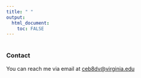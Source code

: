 ```yaml
---
title: " "
output: 
  html_document:
    toc: FALSE
---
```


#
#
#
#
#
#
### Contact

You can reach me via email at [ceb8dv@virginia.edu](mailto:ceb8dv@virginia.edu)